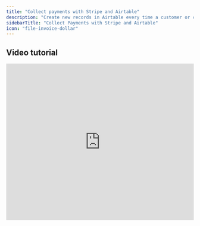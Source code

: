 ```yaml
---
title: "Collect payments with Stripe and Airtable"
description: "Create new records in Airtable every time a customer or client makes a purchase. Use Fillout forms to make a Stripe payment page and connect it to Airtable."
sidebarTitle: "Collect Payments with Stripe and Airtable"
icon: "file-invoice-dollar"
---
```


## Video tutorial

<Frame>
  <iframe class="notion-asset-object-fit" src="https://www.youtube.com/embed/Izty_dqvn3M" title="iframe video" frameborder="0" allowfullscreen loading="lazy" scrolling="auto" width="100%" height="420" />
</Frame>

## How it works

### 1. Create a payment form

Click `Make a Fillout` on your home page followed by `Payment`. Next, `Connect to Stripe`.

<Frame>
  ![Screenshot of the Fillout page](/images/Screenshot2025-05-16at3.23.32PM.png)
</Frame>

Alternatively, you may create a `Form`, and add a `Payment` page in it. See [this guide](/help/payment-page) for more information.

### 2. Edit the product details

Click `Edit product`, and change the details as you see fit.

<Frame>
  ![Screenshot of the Fillout page](/images/Screenshot2025-05-16at3.30.27PM.png)
</Frame>

You can also click the blue `+` icon to reference a selection field in your form where you asked customers to pick a product.

<Frame>
  ![Screenshot of the Fillout page](/images/Screenshot2025-05-16at3.27.10PM.png)
</Frame>

### 3. Update payment settings

Switch payment type, add discount codes, collect email, pre-fill fields, choose payment methods, and more through the left-hand panel settings. Check [this article](/help/payment-page) to learn more.

<Frame>
  ![Screenshot of the Fillout page](/images/psa3.png)
</Frame>

<Tip>
  You can toggle the test mode switch on the upper right side of your Stripe account to preview the payment form without needing to make a payment.
</Tip>

### 4. Connect the form to an Airtable

Go to **Integrate** in the top menu and click `Airtable`. Next, connect to your Airtable account and choose a [base and table](/help/airtable).

### 5. Map Airtable columns to form payment fields

Under **Mappings**, click `+ Add new`. Then, click `Pick reference` to check the payment fields. Go to your Airtable base, and create one column per payment field.

<Frame>
  ![Screenshot of the Fillout page](/images/psa5.png)
</Frame>

Click `↺` or the refresh icon. Then reference your new Airtable columns to their corresponding payment field in Fillout.

<Frame>
  ![Screenshot of the Fillout page](/images/psa6.png)
</Frame>

### 6. Publish and share your form

That’s it\! Click `Publish` and share the link or embed it on your website. You’ll now get a new row filled out every time someone completes a purchase.

## Related articles

<CardGroup cols={3}>
  <Card title="Payment page" icon="credit-card" iconType="regular" color="#FFC738" href="/help/payment-page">
    Collect one-time and subscription payments via credit card, US bank account, Affirm, and Stripe.
  </Card>
  <Card title="Dynamic payment page" icon="cart-shopping" iconType="regular" color="#FFC738" href="/help/dynamic-payment">
    Make a checkout page where the product section and price automatically update based on the order.
  </Card>
  <Card title="Create an Airtable form" icon="table-layout" iconType="regular" color="#FFC738" href="/help/airtable">
    Make new or update existing Airtable bases with a custom Fillout form.
  </Card>
</CardGroup>